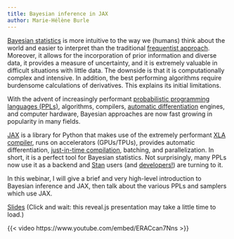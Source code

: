 ```yaml
---
title: Bayesian inference in JAX
author: Marie-Hélène Burle
---
```


:::{.def}

[Bayesian statistics](https://en.wikipedia.org/wiki/Bayesian_statistics) is more intuitive to the way we (humans) think about the world and easier to interpret than the traditional [frequentist approach](https://en.wikipedia.org/wiki/Frequentist_probability). Moreover, it allows for the incorporation of prior information and diverse data, it provides a measure of uncertainty, and it is extremely valuable in difficult situations with little data. The downside is that it is computationally complex and intensive. In addition, the best performing algorithms require burdensome calculations of derivatives. This explains its initial limitations.

With the advent of increasingly performant [probabilistic programming languages (PPLs)](https://en.wikipedia.org/wiki/Probabilistic_programming), algorithms, compilers, [automatic differentiation](https://en.wikipedia.org/wiki/Automatic_differentiation) engines, and computer hardware, Bayesian approaches are now fast growing in popularity in many fields.

[JAX](https://docs.jax.dev/en/latest/index.html) is a library for Python that makes use of the extremely performant [XLA compiler](https://en.wikipedia.org/wiki/Accelerated_Linear_Algebra), runs on accelerators (GPUs/TPUs), provides automatic differentiation, [just-in-time compilation](https://en.wikipedia.org/wiki/Just-in-time_compilation), batching, and parallelization. In short, it is a perfect tool for Bayesian statistics. Not surprisingly, many PPLs now use it as a backend and [Stan](https://mc-stan.org/) users (and [developers!](https://statmodeling.stat.columbia.edu/2024/09/25/stan-faster-than-jax-on-cpu/)) are turning to it.

In this webinar, I will give a brief and very high-level introduction to Bayesian inference and JAX, then talk about the various PPLs and samplers which use JAX.

:::

[Slides](wb_bayesian_slides.qmd){.btn .btn-outline-primary} [(Click and wait: this reveal.js presentation may take a little time to load.)]{.inlinenote}
<!-- <br><br> -->

{{< video https://www.youtube.com/embed/ERACcan7Nns >}}
